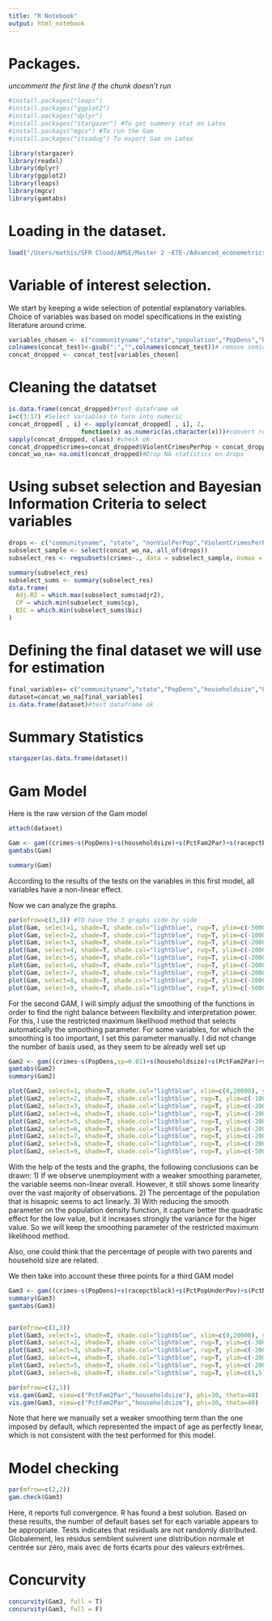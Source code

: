 ```yaml
---
title: "R Notebook"
output: html_notebook
---
```


# Packages.
_uncomment the first line if the chunk doesn't run_
```r
#install.packages("leaps")
#install.packages("ggplot2")
#install.packages("dplyr")
#install.packages("stargazer") #To get summary stat on Latex
#install.packags("mgcv") #To run the Gam 
#install.packages("itsadug") To export Gam on Latex

library(stargazer)
library(readxl)
library(dplyr)
library(ggplot2)
library(leaps)
library(mgcv)
library(gamtabs) 
```

# Loading in the dataset.
```r
load("/Users/mathis/SFR Cloud/AMSE/Master 2 -ETE-/Advanced_econometrics/Project/dataCrime.RData")
```


# Variable of interest selection.
We start by keeping a wide selection of potential explanatory variables. Choice of variables was based on model specifications in the existing literature around crime. 
```r
variables_chosen <- c("communityname","state","population","PopDens","householdsize","PctFam2Par","racepctblack","racePctHisp","agePct16t24","perCapInc","pctWSocSec","pctWInvInc","PctPopUnderPov","PctNotHSGrad","PctUnemployed","ViolentCrimesPerPop","nonViolPerPop")
colnames(concat_test)<-gsub(":","",colnames(concat_test))# remove semicolons from names
concat_dropped <- concat_test[variables_chosen]
```

# Cleaning the datatset
```r
is.data.frame(concat_dropped)#test dataframe ok
i=c(3:17) #Select variables to turn into numeric
concat_dropped[ , i] <- apply(concat_dropped[ , i], 2,
                    function(x) as.numeric(as.character(x)))#convert relevant variables in numeric
sapply(concat_dropped, class) #check ok
concat_dropped$crimes=concat_dropped$ViolentCrimesPerPop + concat_dropped$nonViolPerPop #create dependent variable
concat_wo_na= na.omit(concat_dropped)#Drop NA statistics on drops
```

# Using subset selection and Bayesian Information Criteria to select variables
```r
drops <- c("communityname", "state", "nonViolPerPop","ViolentCrimesPerPop")
subselect_sample <- select(concat_wo_na,-all_of(drops))
subselect_res <- regsubsets(crimes~., data = subselect_sample, nvmax = 9, method = "forward")

summary(subselect_res)
subselect_sums <- summary(subselect_res)
data.frame(
  Adj.R2 = which.max(subselect_sums$adjr2),
  CP = which.min(subselect_sums$cp),
  BIC = which.min(subselect_sums$bic)
)
```

# Defining the final dataset we will use for estimation
```r
final_variables= c("communityname","state","PopDens","householdsize","PctFam2Par","racepctblack","racePctHisp","agePct16t24","PctPopUnderPov","PctNotHSGrad","PctUnemployed","crimes")
dataset=concat_wo_na[final_variables]
is.data.frame(dataset)#test dataframe ok
```
# Summary Statistics
```r
stargazer(as.data.frame(dataset))
```


# Gam Model 

Here is the raw version of the Gam model
```r
attach(dataset)

Gam <- gam((crimes~s(PopDens)+s(householdsize)+s(PctFam2Par)+s(racepctblack)+s(racePctHisp)+s(agePct16t24)+s(PctPopUnderPov)+s(PctNotHSGrad)+s(PctUnemployed))) 
gamtabs(Gam) 

summary(Gam)
```

According to the results of the tests on the variables in this first model, all variables have a non-linear effect. 

Now we can analyze the graphs. 

```r
par(mfrow=c(3,3)) #TO have the 3 graphs side by side
plot(Gam, select=1, shade=T, shade.col="lightblue", rug=T, ylim=c(-5000,1000))
plot(Gam, select=2, shade=T, shade.col="lightblue", rug=T, ylim=c(-1000,7000))
plot(Gam, select=3, shade=T, shade.col="lightblue", rug=T, ylim=c(-2000,15000))
plot(Gam, select=4, shade=T, shade.col="lightblue", rug=T, ylim=c(-2000,2000))
plot(Gam, select=5, shade=T, shade.col="lightblue", rug=T, ylim=c(-2000,8000))
plot(Gam, select=6, shade=T, shade.col="lightblue", rug=T, ylim=c(-2000,2000))
plot(Gam, select=7, shade=T, shade.col="lightblue", rug=T, ylim=c(-2000,2000) )
plot(Gam, select=8, shade=T, shade.col="lightblue", rug=T, ylim=c(-2000,2000))
plot(Gam, select=9, shade=T, shade.col="lightblue", rug=T, ylim=c(-5000,500))
```


For the second GAM, I will simply adjust the smoothing of the functions in order to find the right balance between flexibility and interpretation power. For this, I use the restricted maximum likelihood method that selects automatically the smoothing parameter. For some variables, for which the smoothing is too important, I set this parameter manually. I did not change the number of basis used, as they seem to be already well set up

```r
Gam2 <- gam((crimes~s(PopDens,sp=0.01)+s(householdsize)+s(PctFam2Par)+s(racepctblack)+s(racePctHisp)+s(agePct16t24)+s(PctPopUnderPov)+s(PctNotHSGrad)+s(PctUnemployed, sp=0.05)),method="REML")
gamtabs(Gam2) 
summary(Gam2)

plot(Gam2, select=1, shade=T, shade.col="lightblue", xlim=c(0,20000), ylim=c(-5000,1000))
plot(Gam2, select=2, shade=T, shade.col="lightblue", rug=T, ylim=c(-1000,7000))
plot(Gam2, select=3, shade=T, shade.col="lightblue", rug=T, ylim=c(-2000,15000))
plot(Gam2, select=4, shade=T, shade.col="lightblue", rug=T, ylim=c(-2000,2000))
plot(Gam2, select=5, shade=T, shade.col="lightblue", rug=T, ylim=c(-2000,8000))
plot(Gam2, select=6, shade=T, shade.col="lightblue", rug=T, ylim=c(-2000,2000))
plot(Gam2, select=7, shade=T, shade.col="lightblue", rug=T, ylim=c(-2000,2000))
plot(Gam2, select=8, shade=T, shade.col="lightblue", rug=T, ylim=c(-2000,2000))
plot(Gam2, select=9, shade=T, shade.col="lightblue", rug=T, ylim=c(-5000,500)) 
```

With the help of the tests and the graphs, the following conclusions can be drawn: 
1) If we observe unemployment with a weaker smoothing parameter, the variable seems non-linear overall. However, it still shows some linearity over the vast majority of observations. 
2) The percentage of the population that is hisapnic seems to act linearly. 
3) With reducing the smooth parameter on the population density function, it capture better the quadratic effect for the low value, but it increases strongly the variance for the higer value. So we will keep the smoothing parameter of the restricted maximum likelihood method. 

Also, one could think that the percentage of people with two parents and household size are related. 

We then take into account these three points for a third GAM model
```r
Gam3 <- gam((crimes~s(PopDens)+s(racepctblack)+s(PctPopUnderPov)+s(PctNotHSGrad)+s(agePct16t24,sp=1)+PctUnemployed+racePctHisp+s(PctFam2Par,householdsize)), method="REML")
summary(Gam3)
gamtabs(Gam3) 


par(mfrow=c(2,3))
plot(Gam3, select=1, shade=T, shade.col="lightblue", xlim=c(0,20000), ylim=c(-5000,1000))
plot(Gam3, select=2, shade=T, shade.col="lightblue", rug=T, ylim=c(-3000,4000))
plot(Gam3, select=3, shade=T, shade.col="lightblue", rug=T, ylim=c(-2000,15000))
plot(Gam3, select=4, shade=T, shade.col="lightblue", rug=T, ylim=c(-2000,2000))
plot(Gam3, select=5, shade=T, shade.col="lightblue", rug=T, ylim=c(-2000,2000))
plot(Gam3, select=6, shade=T, shade.col="lightblue", rug=T, ylim=c(1,5))
```


```r
par(mfrow=c(2,1))
vis.gam(Gam2, view=c("PctFam2Par","householdsize"), phi=30, theta=40)
vis.gam(Gam3, view=c("PctFam2Par","householdsize"), phi=30, theta=40)
```

Note that here we manually set a weaker smoothing term than the one imposed by default, which represented the impact of age as perfectly linear, which is not consistent with the test performed for this model.

# Model checking

```r
par(mfrow=c(2,2))
gam.check(Gam3)
```

Here, it reports full convergence. R has found a best solution.
Based on these results, the number of default bases set for each variable appears to be appropriate. 
Tests indicates that residuals are not randomly distributed.
Globalement, les résidus semblent suivrent une distribution normale et centrée sur zéro, mais avec de forts écarts pour des valeurs extrêmes.


# Concurvity 
```r
concurvity(Gam3, full = T)
concurvity(Gam3, full = F)
```



